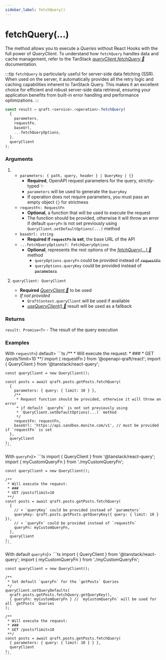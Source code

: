 ```yaml
---
sidebar_label: fetchQuery()
---
```



# fetchQuery(...)

The method allows you to execute a _Queries_ without React Hooks with the full power of _QueryClient_.
To understand how `fetchQuery` handles data and cache management,
refer to the TanStack [_queryClient.fetchQuery 🌴_](https://tanstack.com/query/latest/docs/reference/QueryClient#queryclientfetchquery) documentation.

:::tip
`fetchQuery` is particularly useful for server-side data fetching (SSR). When used on the server, it automatically
provides all the retry logic and caching capabilities inherent to TanStack Query.
This makes it an excellent choice for efficient and robust server-side data retrieval, ensuring your application benefits
from built-in error handling and performance optimizations.
:::

```ts
const result = qraft.<service>.<operation>.fetchQuery(
  {
    parameters,
    requestFn,
    baseUrl,
    ...fetchQueryOptions,
  },
  queryClient
);
```

### Arguments

1. - `parameters: { path, query, header } | QueryKey | {}`
     - **Required**, OpenAPI request parameters for the query, strictly-typed ✨
     - `parameters` will be used to generate the `QueryKey`
     - If operation does not require parameters, you must pass an empty object `{}` for strictness
   - `requestFn: RequestFn`
     - **Optional**, a function that will be used to execute the request
     - The function should be provided, otherwise it will throw an error if default `queryFn` is not set previously using `QueryClient.setDefaultOptions(...)` method
   - `baseUrl: string`
     - **Required if `requestFn` is set**, the base URL of the API
   - `...fetchQueryOptions?: FetchQueryOptions`
     - **Optional**, represents the rest options of the [_fetchQuery(...) 🌴_](https://tanstack.com/query/latest/docs/reference/QueryClient#queryclientfetchquery) method
       - `queryOptions.queryFn` could be provided instead of ~~`requestFn`~~
       - `queryOptions.queryKey` could be provided instead of ~~`parameters`~~

2. `queryClient: QueryClient`
   - **Required** [_QueryClient 🌴_](https://tanstack.com/query/latest/docs/reference/QueryClient) to be used
   - _If not provided_
     - `QraftContext.queryClient` will be used if available
     - [_useQueryClient() 🌴_](https://tanstack.com/query/latest/docs/framework/react/reference/useQueryClient)
       result will be used as a fallback

### Returns

`result: Promise<T>` - The result of the query execution

### Examples

<Tabs>
  <TabItem value="example1" label={<span style={{verticalAlign: 'middle'}}>With <code>requestFn</code></span>} default>
    ```ts
    /**
     * Will execute the request:
     * ###
     * GET /posts?limit=10
     **/
    import { requestFn } from '@openapi-qraft/react';
    import { QueryClient } from '@tanstack/react-query';

    const queryClient = new QueryClient();

    const posts = await qraft.posts.getPosts.fetchQuery(
      {
        parameters: { query: { limit: 10 } },
        /**
         * Request function should be provided, otherwise it will throw an error
         * if default `queryFn` is not set previously using
         * `QueryClient.setDefaultOptions(...)` method
         */
        requestFn: requestFn,
        baseUrl: 'https://api.sandbox.monite.com/v1', // must be provided if `requestFn` is set
      },
      queryClient
    );
    ```
  </TabItem>
  <TabItem value="with-query-fn" label={<span style={{verticalAlign: 'middle'}}>With <code>queryFn</code></span>}>
    ```ts
    import { QueryClient } from '@tanstack/react-query';
    import { myCustomQueryFn } from './myCustomQueryFn';

    const queryClient = new QueryClient();

    /**
     * Will execute the request:
     * ###
     * GET /posts?limit=10
     **/
    const posts = await qraft.posts.getPosts.fetchQuery(
      {
        // ⬇︎ `queryKey` could be provided instead of `parameters`
        queryKey: qraft.posts.getPosts.getQueryKey({ query: { limit: 10 } }),
        // ⬇︎ `queryFn` could be provided instead of `requestFn`
        queryFn: myCustomQueryFn,
      },
      queryClient
    );
    ```
  </TabItem>
  <TabItem value="with-default-query-fn" label={<span style={{verticalAlign: 'middle'}}>With default <code>queryFn</code></span>}>
    ```ts
    import { QueryClient } from '@tanstack/react-query';
    import { myCustomQueryFn } from './myCustomQueryFn';

    const queryClient = new QueryClient();

    /**
     * Set default `queryFn` for the `getPosts` Queries
     */
    queryClient.setQueryDefaults(
      qraft.posts.getPosts.fetchQuery.getQueryKey(),
      { queryFn: myCustomQueryFn } // `myCustomQueryFn` will be used for all `getPosts` Queries
    );

    /**
     * Will execute the request:
     * ###
     * GET /posts?limit=10
     **/
    const posts = await qraft.posts.getPosts.fetchQuery(
      { parameters: { query: { limit: 10 } } },
      queryClient
    );
    ```
  </TabItem>
</Tabs>
